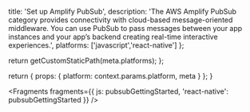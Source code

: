                   
  title: 'Set up Amplify PubSub',
  description: 'The AWS Amplify PubSub category provides connectivity with cloud-based message-oriented middleware. You can use PubSub to pass messages between your app instances and your app’s backend creating real-time interactive experiences.',
  platforms: ['javascript','react-native']
};

  return getCustomStaticPath(meta.platforms);
};

  return {
    props: {
      platform: context.params.platform,
      meta
    }
  };
}
          



<Fragments
  fragments={{
    js: pubsubGettingStarted,
    'react-native': pubsubGettingStarted
  }}
/>
